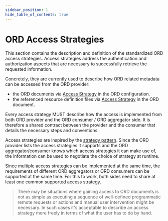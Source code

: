 ```yaml
---
sidebar_position: 1
hide_table_of_contents: true
---
```


# ORD Access Strategies

This section contains the description and definition of the standardized ORD access strategies.
Access strategies address the authentication and authorization aspects that are necessary to successfully retrieve the requested information.

Concretely, they are currently used to describe how ORD related metadata can be accessed from the ORD provider:

- the ORD documents via [Access Strategy](../../spec-v1/interfaces/configuration.md#access-strategy) in the ORD configuration.
- the referenced resource definition files via [Access Strategy](../../spec-v1/interfaces/document.md#access-strategy) in the ORD document.

Every access strategy MUST describe how the access is implemented from both ORD provider and the ORD consumer / ORD aggregator side.
It is therefore a shared contract between the provider and the consumer that details the necessary steps and conventions.

Access strategies are inspired by the [strategy pattern](https://en.wikipedia.org/wiki/Strategy_pattern).
Since the ORD provider lists the access strategies it supports and the ORD aggregator/consumer knows which access strategies it can make use of,
the information can be used to negotiate the choice of strategy at runtime.

Since multiple access strategies can be implemented at the same time, the requirements of different ORD aggregators or ORD consumers can be supported at the same time.
For this to work, both sides need to share at least one common supported access strategy.

> There may be situations where gaining access to ORD documents is not as simple as executing a sequence of well-defined programmatic remote requests or actions and manual user intervention might be necessary.
> In such cases it's acceptable to describe an access strategy more freely in terms of what the user has to do by hand.


<br />
<DocCardList />
